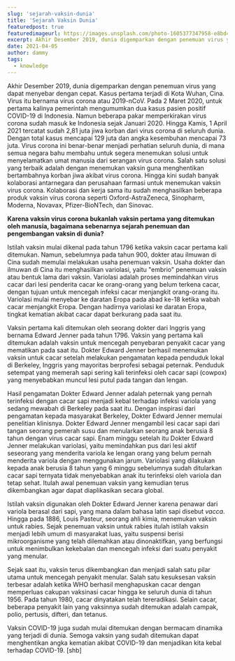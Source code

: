 ```yaml
---
slug: 'sejarah-vaksin-dunia'
title: 'Sejarah Vaksin Dunia'
featuredpost: true
featuredimageurl: https://images.unsplash.com/photo-1605377347958-e8bd4c00ba1d?ixid=MXwxMjA3fDB8MHxwaG90by1wYWdlfHx8fGVufDB8fHw%3D&ixlib=rb-1.2.1&auto=format&fit=crop&w=700&q=80
excerpt: Akhir Desember 2019, dunia digemparkan dengan penemuan virus yang dapat menyebar dengan cepat. Kasus pertama terjadi di Kota Wuhan, Cina. Virus itu bernama virus corona atau 2019-nCoV.
date: 2021-04-05
author: dammy
tags:
  - knowledge
---
```


Akhir Desember 2019, dunia digemparkan dengan penemuan virus yang dapat menyebar dengan cepat. Kasus pertama terjadi di Kota Wuhan, Cina. Virus itu bernama virus corona atau 2019-nCoV. Pada 2 Maret 2020, untuk pertama kalinya pemerintah mengumumkan dua kasus pasien positif COVID-19 di Indonesia. Namun beberapa pakar memperkirakan virus corona sudah masuk ke Indonesia sejak Januari 2020. Hingga Kamis, 1 April 2021 tercatat sudah 2,81 juta jiwa korban dari virus corona di seluruh dunia. Dengan total kasus mencapai 129 juta dan angka kesembuhan mencapai 73 juta. Virus corona ini benar-benar menjadi perhatian seluruh dunia, di mana semua negara bahu membahu untuk segera menemukan solusi untuk menyelamatkan umat manusia dari serangan virus corona. Salah satu solusi yang terbaik adalah dengan menemukan vaksin guna menghentikan bertambahnya korban jiwa akibat virus corona. Hingga kini sudah banyak kolaborasi antarnegara dan perusahaan farmasi untuk menemukan vaksin virus corona. Kolaborasi dan kerja sama itu sudah menghasilkan beberapa produk vaksin virus corona seperti Oxford-AstraZeneca, Sinopharm, Moderna, Novavax, Pfizer-BioNTech, dan Sinovac.

**Karena vaksin virus corona bukanlah vaksin pertama yang ditemukan oleh manusia, bagaimana sebenarnya sejarah penemuan dan pengembangan vaksin di dunia?**

Istilah vaksin mulai dikenal pada tahun 1796 ketika vaksin cacar pertama kali ditemukan. Namun, sebelumnya pada tahun 900, dokter atau ilmuwan di Cina sudah memulai melakukan usaha penemuan vaksin. Usaha dokter dan ilmuwan di Cina itu menghasilkan variolasi, yaitu "embrio" penemuan vaksin atau bentuk lama dari vaksin. Variolasi adalah proses memindahkan virus cacar dari lesi penderita cacar ke orang-orang yang belum terkena cacar, dengan tujuan untuk mencegah infeksi cacar menjangkit orang-orang itu. Variolasi mulai menyebar ke daratan Eropa pada abad ke-18 ketika wabah cacar menjangkit Eropa. Dengan hadirnya variolasi ke daratan Eropa, tingkat kematian akibat cacar dapat berkurang pada saat itu.

Vaksin pertama kali ditemukan oleh seorang dokter dari Inggris yang bernama Edward Jenner pada tahun 1796. Vaksin yang pertama kali ditemukan adalah vaksin untuk mencegah penyebaran penyakit cacar yang mematikan pada saat itu. Dokter Edward Jenner berhasil menemukan vaksin untuk cacar setelah melakukan pengamatan kepada penduduk lokal di Berkeley, Inggris yang mayoritas berprofesi sebagai peternak. Penduduk setempat yang memerah sapi sering kali terinfeksi oleh cacar sapi (cowpox) yang menyebabkan muncul lesi putul pada tangan dan lengan.

Hasil pengamatan Dokter Edward Jenner adalah peternak yang pernah terinfeksi dengan cacar sapi menjadi kebal terhadap infeksi variola yang sedang mewabah di Berkeley pada saat itu. Dengan inspirasi dari pengamatan kepada masyarakat Berkeley, Dokter Edward Jenner memulai penelitian klinisnya. Dokter Edward Jenner mengambil lesi cacar sapi dari tangan seorang pemerah susu dan menularkan seorang anak berusia 8 tahun dengan virus cacar sapi. Enam minggu setelah itu Dokter Edward Jenner melakukan variolasi, yaitu memindahkan pus dari lesi aktif seseorang yang menderita variola ke lengan orang yang belum pernah menderita variola dengan menggunakan jarum. Variolasi yang dilakukan kepada anak berusia 8 tahun yang 6 minggu sebelumnya sudah ditularkan cacar sapi ternyata tidak menyebabkan anak itu terinfeksi oleh variola dan tetap sehat. Itulah awal penemuan vaksin yang kemudian terus dikembangkan agar dapat diaplikasikan secara global.

Istilah vaksin digunakan oleh Dokter Edward Jenner karena penawar dari variola berasal dari sapi, yang mana dalam bahasa latin sapi disebut _vacca_. Hingga pada 1886, Louis Pasteur, seorang ahli kimia, menemukan vaksin untuk rabies. Sejak penemuan vaksin untuk rabies itulah istilah vaksin menjadi lebih umum di masyarakat luas, yaitu suspensi berisi mikroorganisme yang telah dilemahkan atau dinonaktifkan, yang berfungsi untuk menimbulkan kekebalan dan mencegah infeksi dari suatu penyakit yang menular.

Sejak saat itu, vaksin terus dikembangkan dan menjadi salah satu pilar utama untuk mencegah penyakit menular. Salah satu kesuksesan vaksin terbesar adalah ketika WHO berhasil menghapuskan cacar dengan memperluas cakupan vaksinasi cacar hingga ke seluruh dunia di tahun 1956. Pada tahun 1980, cacar dinyatakan telah tereradikasi. Selain cacar, beberapa penyakit lain yang vaksinnya sudah ditemukan adalah campak, polio, pertusis, difteri, dan tetanus.

Vaksin COVID-19 juga sudah mulai ditemukan dengan bermacam dinamika yang terjadi di dunia. Semoga vaksin yang sudah ditemukan dapat menghentikan angka kematian akibat COVID-19 dan menjadikan kita kebal terhadap COVID-19. [shb]
